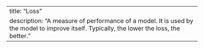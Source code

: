 ---
title: "Loss"
description: "A measure of performance of a model. It is used by the model to improve itself. Typically, the lower the loss, the better."
---